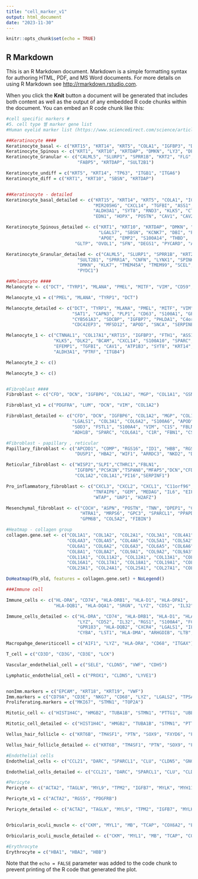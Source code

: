 ```yaml
---
title: "cell_marker_v1"
output: html_document
date: "2023-11-30"
---
```


```r
knitr::opts_chunk$set(echo = TRUE)
```

## R Markdown

This is an R Markdown document. Markdown is a simple formatting syntax for authoring HTML, PDF, and MS Word documents. For more details on using R Markdown see <http://rmarkdown.rstudio.com>.

When you click the **Knit** button a document will be generated that includes both content as well as the output of any embedded R code chunks within the document. You can embed an R code chunk like this:

```r
#cell specific markers #
#5. cell type 별 marker gene list
#Human eyelid marker list (https://www.sciencedirect.com/science/article/pii/S1534580720308777#app2)

##Keratinocyte ####
Keratinocyte_basal <- c("KRT15", "KRT14", "KRT5", "COLA1", "IGFBP3", "DST", "S100A2", "MIR205HG")
Keratinocyte_Spinous <- c("KRT1", "KRT10", "KRTDAP", "DMKN", "LY3", "DEFB1", "LY6D", "RHOV", "LGALS7")
Keratinocyte_Granular <- c("CALML5", "SLURP1", "SPRR1B", "KRT2", "FLG", "SBSN", "CSTA", 
                           "FABP5", "KRTDAP", "SULT2B1")

Keratinocyte_undiff = c("KRT5", "KRT14", "TP63", "ITGB1", "ITGA6")
Keratinocyte_diff = c("KRT1", "KRT10", "SBSN", "KRTDAP")


##Keratinocyte - detailed
Keratinocyte_basal_detailed <- c("KRT15", "KRT14", "KRT5", "COLA1", "IGFBP3", "DST", "S100A2", 
                                 "MIR205HG", "CXCL14", "TGFBI", "ASS1", "ATP1B3", "PDLIM1", "CYR61", 
                                 "ALDH3A1", "SYT8", "RND3", "KLK5", "CTNNAL1", "S100A10", "TNFRSF12A", 
                                 "EDN1", "HOPX", "POSTN", "CAV1", "CAV2", "TGIF1", "TAX1BP3")

Keratinocyte_Spinous_detailed <- c("KRT1", "KRT10", "KRTDAP", "DMKN", "LY3", "DEFB1", "LY6D", "RHOV", 
                                   "LGALS7", "SBSN", "KCNK7", "DBI", "PHLDA2", "CRABP2", "LGALS7B", "DSP", 
                                   "APOE", "EMP2", "S100A14", "THBD", 
                          "GLTP", "OVOL1", "SFN", "DEGS1", "PYCARD", "AQP3", "ALDH2", "CCND1", "CHP2")

Keratinocyte_Granular_detailed <- c("CALML5", "SLURP1", "SPRR1B", "KRT2", "FLG", "SBSN", "CSTA", "FABP5", "KRTDAP", 
                           "SULT2B1", "SPRR1A", "CNFN", "LYNX1", "SPINK5", "LYPD3", "CLIC3", "CARD18", "LY6G6C", 
                           "DMKN", "KLK7", "TMEM45A", "TMEM99", "SCEL", "SPRR2D", "BLMH", "IVL", "KLK11", "KRT77", 
                           "PYDC1")

##Melanocyte ####
Melanocyte <- c("DCT", "TYRP1", "MLANA", "PMEL", "MITF", "VIM", "CD59", "QPCT")

Melanocyte_v1 = c("PMEL", "MLANA", "TYRP1", "DCT")

Melanocyte_detailed <- c("DCT", "TYRP1", "MLANA", "PMEL", "MITF", "VIM", "CD59", "QPCT", 
                         "SAT1", "CAPN3", "PLP1", "CD63", "S100A1", "GPM6B", "EMP3", "BCAN", 
                         "CYB561A3", "SDCBP", "IGFBP7", "PHLDA1", "C4orf48", "TYR", "PCSK2", 
                         "CDC42EP3", "MFSD12", "APOD", "SNCA", "SERPINE2", "PSAP")

Melanocyte_1 <- c("CTNNAL1", "COL17A1","KRT15", "IGFBP3", "FTH1", "ASS1", "DST", "PDLIM1", 
                  "KLK5", "DLK2", "BCAM", "CXCL14", "S100A10", "SPARC", "JAG2", "HOPX", "SNCA", 
                  "EFEMP1", "TGFBI", "CAV1", "ATP1B3", "SYT8", "KRT14", "ASCL2", "CYR61", "ITGB1", 
                  "ALDH3A1", "PTRF", "ITGB4")

Melanocyte_2 <- c()

Melanocyte_3 <- c()


#Fibroblast ####
Fibroblast <- c("CFD", "DCN", "IGFBP6", "COL1A2", "MGP", "COL1A1", "GSN", "IGFBP5", "MFAP4", "LGALS1")

Fibroblast_v1 = c("PDGFRA", "LUM", "DCN", "VIM", "COL1A2")

Fibroblast_detailed <- c("CFD", "DCN", "IGFBP6", "COL1A2", "MGP", "COL1A1", "GSN", "IGFBP5", "MFAP4", 
                         "LGALS1", "COL3A1", "COL6A2", "S100A6", "APOD", "MMP2", "PLAC9", "CCDC80", 
                         "SOD3", "FSTL1", "S100A4", "VIM", "C1S", "FBLN1", "TNXB", "TIMP3", "CFH", 
                         "ADH1B", "SPARC", "COL6A1", "C1R", "FBN1", "CST3", "MFAP5")

#Fibroblast - papillary , reticular
Papillary_fibroblast <- c("APCDD1", "COMP", "RGS16", "ID1", "HBB", "RGS2", "COL18A1", 
                          "DUSP1", "HBA2", "WIF1", "ARRDC3", "NKD2", "DDIT4", "LEPR")

Reticular_fibroblast <- c("WISP2","SLPI","CTHRC1","FBLN1", 
                          "IGFBP6","PCSK1N","TSPAN8","MFAP5","DCN","CFD","MMP2","CRYAB",
                          "COL1A2","COL1A1","PI16","SERPINF1")

Pro_inflammatory_fibroblast <- c("CXCL3", "CXCL2", "CXCL1", "C11orf96", "SOD2", "CCL2", 
                                 "TNFAIP6", "GEM", "MEDAG", "IL6", "EIF4A3", "ARID5B", 
                                 "WTAP", "UAP1", "H2AFZ")

Mesenchymal_fibroblast <- c("COCH", "ASPN", "POSTN", "TNN", "DPEP1", "COL11A1", "SFRP1", 
                            "HTRA1", "MRPS6", "GPC3", "SPARCL1", "PPAPDC1B", "C9orf3", 
                            "GPM6B", "COL5A2", "FIBIN")
```


```r
#Heatmap - collagen group
collagen.gene.set <- c("COL1A1", "COL1A2", "COL2A1", "COL3A1", "COL4A1", "COL4A2",
                       "COL4A3", "COL4A5", "COL4A6", "COL5A1", "COL5A2", "COL5A3",
                       "COL6A1", "COL6A2", "COL6A3", "COL6A5", "COL6A6", "COL7A1",
                       "COL8A1", "COL8A2", "COL9A1", "COL9A2", "COL9A3", "COL10A1",
                       "COL11A1", "COL11A2", "COL12A1", "COL13A1", "COL14A1", "COL15A1",
                       "COL16A1", "COL17A1", "COL18A1", "COL19A1", "COL21A1", "COL22A1",
                       "COL23A1", "COL24A1", "COL25A1", "COL27A1", "COL28A1")

DoHeatmap(Fb_old, features = collagen.gene.set) + NoLegend()
```


```r
###Immune cell

Immune_cells <- c("HL-DRA", "CD74", "HLA-DRB1", "HLA-D1", "HLA-DPA1", 
                  "HLA-DQB1", "HLA-DQA1", "SRGN", "LYZ", "CD52", "IL32", "RGS1", "S100A4")

Immune_cells_detailed <- c("HL-DRA", "CD74", "HLA-DRB1", "HLA-D1", "HLA-DPA1", "HLA-DQB1", "HLA-DQA1", "SRGN", 
                           "LYZ", "CD52", "IL32", "RGS1", "S100A4", "FCER1A", "TYROBP", "C15orf48","G0S2", 
                           "GPR183", "HLA-DQB2", "CXCR4", "LGALS1", "IL1B", "TMSB4X", "TMSB10", "FCER1G", 
                           "CYBA", "LST1", "HLA-DMA", "ARHGDIB", "LTB", "VIM", "CORO1A")

Macropahge_deneriticcell = c("AIF1", "LYZ", "HLA-DRA", "CD68", "ITGAX")

T_cell = c("CD3D", "CD3G", "CD3E", "LCK")

Vascular_endothelial_cell = c("SELE", "CLDN5", "VWF", "CDH5")

Lymphatic_endothelial_cell = c("PROX1", "CLDN5", "LYVE1")


nonImm.markers = c("EPCAM", "KRT18", "KRT19", "VWF") 
Imm.markers = c("CD79A", "CD3E", "NKG7", "CD68", "LYZ", "LGALS2", "TPSAB1", "JCHAIN")
Proliferating.markers = c("MKI67", "STMN1", "TOP2A")
```


```r
Mitotic_cell <- c("HIST1H4C", "HMGB2", "TUBA1B", "STMN1", "PTTG1", "UBE2C", "H2AFZ")

Mitotic_cell_detailed <- c("HIST1H4C", "HMGB2", "TUBA1B", "STMN1", "PTTG1", "UBE2C", "H2AFZ", "TK1", "KIAA0101", "MT2A", "TUBB", "NUSAP1", "CKS1B", "HMGB1", "CDK1", "HMGN2", "CENPW", "PCNA", "CKS2", "TOP2A", "DUT", "BIRC5", "TYMS", "CDKN3", "DEK", "CCNB1", "SMC4", "ZWINT", "CDC20")

Vellus_hair_follicle <- c("KRT6B", "TM4SF1", "PTN", "SOX9", "FXYD6", "FRZB")

Vellus_hair_follicle_detailed <- c("KRT6B", "TM4SF1", "PTN", "SOX9", "FXYD6", "FRZB", "CYP27A1", "SFRP1", "ACTN1", "LBH", "FOXC1", "LPHN3", "KRT17", "SOX4", "ATP1B1", "CD59", "KRT23", "MARCKSL1", "CHI3L1", "GJB6", "FZD7", "DDAH2", "MALAT1", "KRT6A", "ELF3", "RBP1", "PPDPF", "FAM84A", "C6orf48")

#Endothelial cells
Endothelial_cells <- c("CCL21", "DARC", "SPARCL1", "CLU", "CLDN5", "GNG11", "VIM", "TFF3", "RAMP2", "IGFBP7", "AQP1", "TM4SF1", "FABP4")

Endothelial_cells_detailed <- c("CCL21", "DARC", "SPARCL1", "CLU", "CLDN5", "GNG11", "VIM", "TFF3", "RAMP2", "IGFBP7", "AQP1", "TM4SF1", "FABP4", "RGS16", "ECSCR", "HLA-DRB1", "IL6", "RAMP3", "IFITM2", "IGFBP4", "PLVAP", "GIMAP7", "EGFL7", "SELE", "CLEC14A", "TFPI", "RNASE1", "HLA-DRA", "A2M")

#Pericyte
Pericyte <- c("ACTA2", "TAGLN", "MYL9", "TPM2", "IGFB7", "MYLK", "MYH11", "CCL2", "RERGL")

Pericyte_v1 = c("ACTA2", "RGS5", "PDGFRB")

Pericyte_detailed <- c("ACTA2", "TAGLN", "MYL9", "TPM2", "IGFB7", "MYLK", "MYH11", "CCL2", "RERGL","RGS16", "CALD1", "SPARCL1", "TPM1", "ACTG2", "VIM", "LBH", "CTGF", "SELM", "MCAM","PPP1R14A", "PLN", "CNN1", "TINAGL1", "SORBS2", "SNCG", "IGFBP5", "SOD3", "MF8", "TIMP3", "MAP1B", "LGALS1", "C11orf96", "CPE", "LMOD1")


Orbicularis_oculi_muscle <- c("CKM", "MYL1", "MB", "TCAP", "COX6A2", "ENO3", "DES", "TNNC1")

Orbicularis_oculi_muscle_detailed <- c("CKM", "MYL1", "MB", "TCAP", "COX6A2", "ENO3", "DES", "TNNC1", "ACTC1", "KLHL41", "MYOZ1", "CSRP3", "PGAM2", "SMPX", "PYGM", "STAC3", "PVALB", "ATP2A1", "MYOT", "ACTN2", "ANK1", "TRDN", "HSPB6", "HSPB7", "NEB", "RP11-353N4.1", "FITM1", "LINC00948", "TTN", "ANKRD1", "HSPB3", "MYBPC1", "NRAP")

#Erythrocyte
Erythrocyte = c("HBA1", "HBA2", "HBB")
```

Note that the `echo = FALSE` parameter was added to the code chunk to prevent printing of the R code that generated the plot.
